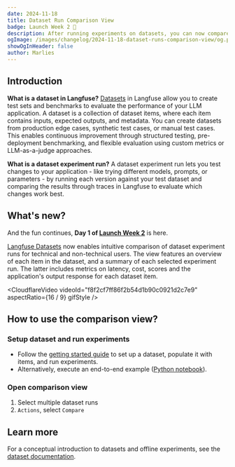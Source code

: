 ```yaml
---
date: 2024-11-18
title: Dataset Run Comparison View
badge: Launch Week 2 🚀
description: After running experiments on datasets, you can now compare results side-by-side, view metrics, and peek into details of each dataset item across runs.
ogImage: /images/changelog/2024-11-18-dataset-runs-comparison-view/og.png
showOgInHeader: false
author: Marlies
---
```



<ChangelogHeader />

## Introduction

**What is a dataset in Langfuse?** [Datasets](/docs/datasets/overview) in Langfuse allow you to create test sets and benchmarks to evaluate the performance of your LLM application. A dataset is a collection of dataset items, where each item contains inputs, expected outputs, and metadata. You can create datasets from production edge cases, synthetic test cases, or manual test cases. This enables continuous improvement through structured testing, pre-deployment benchmarking, and flexible evaluation using custom metrics or LLM-as-a-judge approaches.

**What is a dataset experiment run?** A dataset experiment run lets you test changes to your application - like trying different models, prompts, or parameters - by running each version against your test dataset and comparing the results through traces in Langfuse to evaluate which changes work best.

## What's new?

And the fun continues, **Day 1 of [Launch Week 2](/blog/2024-11-17-launch-week-2)** is here.

[Langfuse Datasets](/docs/datasets/overview) now enables intuitive comparison of dataset experiment runs for technical and non-technical users. The view features an overview of each item in the dataset, and a summary of each selected experiment run. The latter includes metrics on latency, cost, scores and the application's output response for each dataset item.

<CloudflareVideo
  videoId="f8f2cf7ff86f2b54d1b90c0921d2c7e9"
  aspectRatio={16 / 9}
  gifStyle
/>

## How to use the comparison view?

<Steps>

### Setup dataset and run experiments

- Follow the [getting started guide](/docs/datasets/get-started) to set up a dataset, populate it with items, and run experiments.
- Alternatively, execute an end-to-end example ([Python notebook](/docs/datasets/python-cookbook)).

### Open comparison view

1. Select multiple dataset runs
2. `Actions`, select `Compare`

</Steps>

## Learn more

For a conceptual introduction to datasets and offline experiments, see the [dataset documentation](/docs/datasets/overview).
